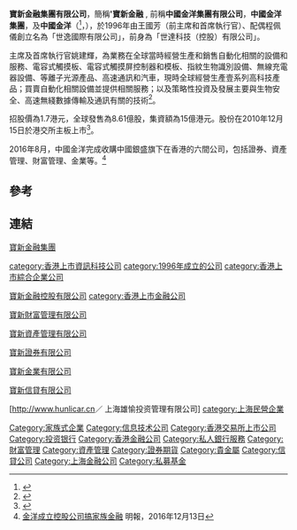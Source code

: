 '''寶新金融集團有限公司'''，簡稱''' '寶新金融''' , 前稱'''中國金洋集團有限公司'''，'''中國金洋集團'''，及'''中國金洋'''（'''{{lang-en|China Goldjoy Group Limited}}'''<ref>{{cite web|url=http://www3.hkexnews.hk/listedco/listconews/SEHK/2019/0528/LTN20190528941_C.pdf|title=更改公司名稱|publisher=公司公告|date=2019-05-28|accessdate=2019-06-07|archive-date=2019-11-15|archive-url=https://web.archive.org/web/20191115231015/https://www1.hkexnews.hk/listedco/listconews/sehk/2019/0528/ltn20190528941_c.pdf|dead-url=no}}</ref>，{{hkex|1282}}），於1996年由王國芳（前主席和首席執行官）、配偶程佩儀創立名為「世逸國際有限公司」，前身為「世達科技（控股）有限公司」。

主席及首席執行官姚建輝，為業務在全球當時經營生產和銷售自動化相關的設備和服務、電容式觸摸板、電容式觸摸屏控制器和模板、指紋生物識別設備、無線充電器設備、等離子光源產品、高速通訊和汽車，現時全球經營生產壹系列高科技產品；買賣自動化相關設備並提供相關服務；以及策略性投資及發展主要與生物安全、高速無綫數據傳輸及通訊有關的技術<ref>{{Cite web |url=http://www.hk1282.com/About/?version=tc |title=中國金洋集團有限公司簡介 |access-date=2015-11-02 |archive-date=2016-07-01 |archive-url=https://web.archive.org/web/20160701175611/http://www.hk1282.com/About/?version=tc |dead-url=yes }}</ref>。

招股價為1.7港元，全球發售為8.61億股，集資額為15億港元。股份在2010年12月15日於港交所主板上市<ref>{{Cite web |url=http://www.hkexnews.hk/listedco/listconews/SEHK/2010/0609/01282_822361/C102.pdf |title=世達科技（控股）有限公司提供招股資料 |access-date=2013-07-16 |archive-date=2019-11-13 |archive-url=https://web.archive.org/web/20191113033043/https://www1.hkexnews.hk/listedco/listconews/sehk/2010/0609/01282_822361/c102.pdf |dead-url=no }}</ref>。

2016年8月，中國金洋完成收購中國銀盛旗下在香港的六間公司，包括證券、資產管理、財富管理、金業等。<ref>[http://www.mpfinance.com/fin/daily2.php?node=1481571559149&issue=20161213 金洋成立控股公司搞家族金融] {{Wayback|url=http://www.mpfinance.com/fin/daily2.php?node=1481571559149&issue=20161213 |date=20191113004256 }} 明報，2016年12月13日</ref>

==參考==
{{reflist}}

==連結==
[http://www.hk1282.com/ 寶新金融集團]{{Wayback|url=http://www.hk1282.com/ |date=20170320145252 }}

[[category:香港上市資訊科技公司|category:香港上市資訊科技公司]]
[[category:1996年成立的公司|category:1996年成立的公司]]
[[Category:家族式企業|Category:家族式企業]]
[[Category:信息技术公司|Category:信息技术公司]]
[[Category:香港交易所上市公司|Category:香港交易所上市公司]] 
[[category:香港上市綜合企業公司|category:香港上市綜合企業公司]] 

[http://www.goldjoy1282.com/ 寶新金融控股有限公司] {{Wayback|url=http://www.goldjoy1282.com/ |date=20190409035021 }}
[[Category:投资银行|Category:投资银行]]
[[Category:香港金融公司|Category:香港金融公司]]
[[category:香港上市金融公司|category:香港上市金融公司]] 

[http://www.hk1282wm.com 寶新財富管理有限公司]{{Wayback|url=http://www.hk1282wm.com/ |date=20200620183824 }}
[[Category:私人銀行服務|Category:私人銀行服務]]
[[Category:財富管理|Category:財富管理]]

[http://www.hk1282am.com/ 寶新資產管理有限公司]{{Wayback|url=http://www.hk1282am.com/ |date=20170320145542 }}
[[Category:資產管理|Category:資產管理]]

[http://www.hk1282sec.com/ 寶新證券有限公司]{{Wayback|url=http://www.hk1282sec.com/ |date=20170320143712 }}
[[Category:證券期貨|Category:證券期貨]]

[http://www.hk1282bullion.com/ 寶新金業有限公司]{{Wayback|url=http://www.hk1282bullion.com/ |date=20170320145146 }}
[[Category:貴金屬|Category:貴金屬]]

[http://www.hk1282credit.com/ 寶新信貸有限公司]{{Wayback|url=http://www.hk1282credit.com/ |date=20170321083646 }}
[[Category:信貸公司|Category:信貸公司]]

[http://www.hunlicar.cn／ 上海雄愉投资管理有限公司] {{Wayback|url=http://www.hunlicar.cn// |date=20180119233839 }}
[[Category:上海金融公司|Category:上海金融公司]]
[[Category:私募基金|Category:私募基金]]
[[category:上海民營企業|category:上海民營企業]]